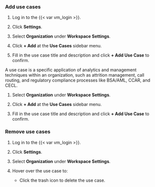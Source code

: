 ### Add use cases

:::: {.content-visible unless-format="revealjs"}
1. Log in to the {{< var vm_login >}}.

1. Click **Settings**. 

1. Select **Organization** under **Workspace Settings**.

1. Click **+ Add** at the **Use Cases** sidebar menu.

1. Fill in the use case title and description and click **+ Add Use Case** to confirm.
::::

:::: {.content-hidden unless-format="revealjs"}
A use case is a specific application of analytics and management techniques within an organization, such as attrition management, call routing, and regulatory compliance processes like BSA/AML, CCAR, and CECL.

1. Select **Organization** under **Workspace Settings**.

1. Click **+ Add** at the **Use Cases** sidebar menu.

1. Fill in the use case title and description and click **+ Add Use Case** to confirm.
::::

:::: {.content-visible unless-format="revealjs"}
### Remove use cases

1. Log in to the {{< var vm_login >}}.

1. Click **Settings**. 

1. Select **Organization** under **Workspace Settings**.

1. Hover over the use case to:
   - Click the trash icon to delete the use case.
::::